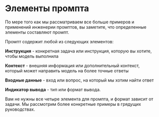 # Элементы промпта

По мере того как мы рассматриваем все больше примеров и применений инженерии промптов, вы заметите, что определенные элементы составляют промпт.

Промпт содержит любой из следующих элементов:

**Инструкция** - конкретная задача или инструкция, которую вы хотите, чтобы модель выполнила

**Контекст** - внешняя информация или дополнительный контекст, который может направить модель на более точные ответы

**Входные данные** - вход или вопрос, на который мы хотим найти ответ

**Индикатор вывода** - тип или формат вывода.

Вам не нужны все четыре элемента для промпта, и формат зависит от задачи. Мы рассмотрим более конкретные примеры в грядущих руководствах.